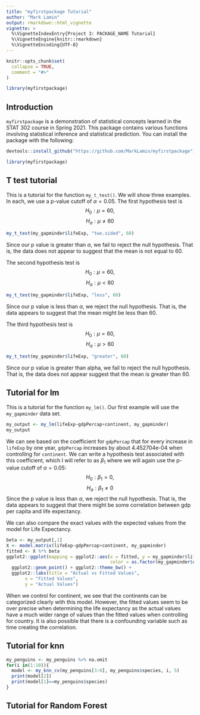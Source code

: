 ```yaml
---
title: "myfirstpackage Tutorial"
author: "Mark Lamin"
output: rmarkdown::html_vignette
vignette: >
  %\VignetteIndexEntry{Project 3: PACKAGE_NAME Tutorial}
  %\VignetteEngine{knitr::rmarkdown}
  %\VignetteEncoding{UTF-8}
---
```


```r
knitr::opts_chunk$set(
  collapse = TRUE,
  comment = "#>"
)
```

```r
library(myfirstpackage)
```
## Introduction
`myfirstpackage` is a demonstration of statistical concepts learned in the STAT 302 course in Spring 2021. This package contains various functions involving statistical inference and statistical prediction. You can install the package with the following:
```r
devtools::install_github("https://github.com/MarkLamin/myfirstpackage")
```
```r
library(myfirstpackage)
```

## T test tutorial
This is a tutorial for the function `my_t_test()`. We will show three examples. In each, we use a p-value cutoff of $\alpha = 0.05$. The first hypothesis test is $$H_0: \mu=60, $$ $$H_a: \mu\neq60 $$
```r
my_t_test(my_gapminder$lifeExp, "two.sided", 60)
```

Since our p value is greater than $\alpha$, we fail to reject the null hypothesis. That is, the data does not appear to suggest that the mean is not equal to 60.

The second hypothesis test is $$H_0: \mu=60, $$ $$H_a: \mu<60 $$
```r
my_t_test(my_gapminder$lifeExp, "less", 60)
```

Since our p value is less than $\alpha$, we reject the null hypothesis. That is, the data appears to suggest that the mean might be less than 60.

The third hypothesis test is $$H_0: \mu=60, $$ $$H_a: \mu>60 $$
```r
my_t_test(my_gapminder$lifeExp, "greater", 60)
```

Since our p value is greater than alpha, we fail to reject the null hypothesis. That is, the data does not appear suggest that the mean is greater than 60.

## Tutorial for lm
This is a tutorial for the function `my_lm()`. Our first example will use the `my_gapminder` data set.
```r
my_output <- my_lm(lifeExp~gdpPercap+continent, my_gapminder)
my_output
```
We can see based on the coefficient for `gdpPercap` that for every increase in `lifeExp` by one year, `gdpPercap` increases by about 4.452704e-04 when controlling for `continent`. We can write a hypothesis test associated with this coefficient, which I will refer to as $\beta_1$ where we will again use the p-value cutoff of $\alpha=0.05$: $$H_0: \beta_1=0, $$ $$H_a: \beta_1\neq0 $$ Since the p value is less than $\alpha$, we reject the null hypothesis. That is, the data appears to suggest that there might be some correlation between gdp per capita and life expectancy.

We can also compare the exact values with the expected values from the model for Life Expectancy.
```r
beta <- my_output[,1]
X <- model.matrix(lifeExp~gdpPercap+continent, my_gapminder)
fitted <- X %*% beta
ggplot2::ggplot(mapping = ggplot2::aes(x = fitted, y = my_gapminder$lifeExp,
                                       color = as.factor(my_gapminder$continent))) + 
  ggplot2::geom_point() + ggplot2::theme_bw() +
  ggplot2::labs(title = "Actual vs Fitted Values",
       x = "Fitted Values",
       y = "Actual Values")
```

When we control for continent, we see that the continents can be categorized clearly with this model. However, the fitted values seem to be over precise when determining the life expectancy as the actual values have a much wider range of values than the fitted values when controlling for country. It is also possible that there is a confounding variable such as time creating the correlation.

## Tutorial for knn

```r
my_penguins <- my_penguins %>% na.omit
for(i in(1:10)){
  model <- my_knn_cv(my_penguins[3:6], my_penguins$species, i, 5)
  print(model[2])
  print(model[1]==my_penguins$species)
}
```

## Tutorial for Random Forest
